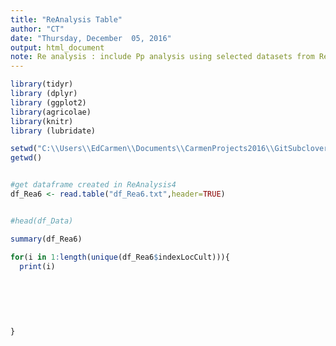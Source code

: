 ```yaml
---
title: "ReAnalysis Table"
author: "CT"
date: "Thursday, December  05, 2016"
output: html_document
note: Re analysis : include Pp analysis using selected datasets from Reanalysis4 (df_REa6)
---
```


```r
library(tidyr)
library (dplyr)
library (ggplot2)
library(agricolae)
library(knitr)
library (lubridate)

```
 


```r
setwd("C:\\Users\\EdCarmen\\Documents\\CarmenProjects2016\\GitSubclover\\ReAnalysis")
getwd()


#get dataframe created in ReAnalysis4
df_Rea6 <- read.table("df_Rea6.txt",header=TRUE)


#head(df_Data)

summary(df_Rea6)

```



```r

for(i in 1:length(unique(df_Rea6$indexLocCult))){
  print(i)
  
  
  
  
  
  
}

```



